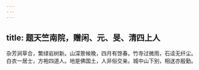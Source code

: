 ```yaml
---
---
---
```

title: 题天竺南院，赠闲、元、旻、清四上人
---



杂芳涧草合，繁绿岩树新。山深景候晚，四月有馀春。竹寺过微雨，石迳无纤尘。白衣一居士，方袍四道人。地是佛国土，人非俗交亲。城中山下别，相送亦殷勤。